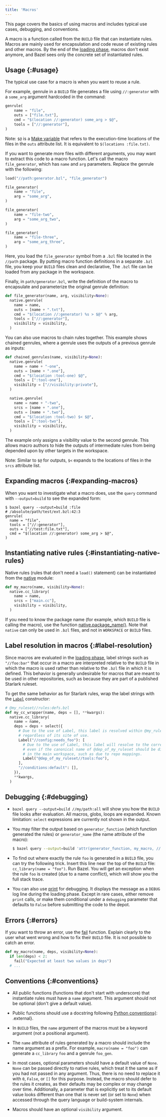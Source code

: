 ```yaml
---
title: 'Macros'
---
```


This page covers the basics of using macros and includes typical use cases,
debugging, and conventions.

A macro is a function called from the `BUILD` file that can instantiate rules.
Macros are mainly used for encapsulation and code reuse of existing rules
and other macros. By the end of the
[loading phase](/versions/6.1.0/rules/concepts#evaluation-model), macros don't exist anymore,
and Bazel sees only the concrete set of instantiated rules.

## Usage {:#usage}

The typical use case for a macro is when you want to reuse a rule.

For example, genrule in a `BUILD` file generates a file using
`//:generator` with a `some_arg` argument hardcoded in the command:

```python
genrule(
    name = "file",
    outs = ["file.txt"],
    cmd = "$(location //:generator) some_arg > $@",
    tools = ["//:generator"],
)
```

Note: `$@` is a [Make variable](/versions/6.1.0/reference/be/make-variables#predefined_genrule_variables)
that refers to the execution-time locations of the files in the `outs` attribute list.
It is equivalent to `$(locations :file.txt)`.

If you want to generate more files with different arguments, you may want to
extract this code to a macro function. Let's call the macro `file_generator`, which
has `name` and `arg` parameters. Replace the genrule with the following:

```python
load("//path:generator.bzl", "file_generator")

file_generator(
    name = "file",
    arg = "some_arg",
)

file_generator(
    name = "file-two",
    arg = "some_arg_two",
)

file_generator(
    name = "file-three",
    arg = "some_arg_three",
)
```

Here, you load the `file_generator` symbol from a `.bzl` file located
in the `//path` package. By putting macro function definitions in a separate
`.bzl` file, you keep your `BUILD` files clean and declarative, The `.bzl`
file can be loaded from any package in the workspace.

Finally, in `path/generator.bzl`, write the definition of the macro to
encapsulate and parameterize the original genrule definition:

```python
def file_generator(name, arg, visibility=None):
  native.genrule(
    name = name,
    outs = [name + ".txt"],
    cmd = "$(location //:generator) %s > $@" % arg,
    tools = ["//:generator"],
    visibility = visibility,
  )
```

You can also use macros to chain rules together. This example shows chained
genrules, where a genrule uses the outputs of a previous genrule as inputs:

```python
def chained_genrules(name, visibility=None):
  native.genrule(
    name = name + "-one",
    outs = [name + ".one"],
    cmd = "$(location :tool-one) $@",
    tools = [":tool-one"],
    visibility = ["//visibility:private"],
  )

  native.genrule(
    name = name + "-two",
    srcs = [name + ".one"],
    outs = [name + ".two"],
    cmd = "$(location :tool-two) $< $@",
    tools = [":tool-two"],
    visibility = visibility,
  )
```

The example only assigns a visibility value to the second genrule. This allows
macro authors to hide the outputs of intermediate rules from being depended upon
by other targets in the workspace.

Note: Similar to `$@` for outputs, `$<` expands to the locations of files in
the `srcs` attribute list.

## Expanding macros {:#expanding-macros}

When you want to investigate what a macro does, use the `query` command with
`--output=build` to see the expanded form:

```
$ bazel query --output=build :file
# /absolute/path/test/ext.bzl:42:3
genrule(
  name = "file",
  tools = ["//:generator"],
  outs = ["//test:file.txt"],
  cmd = "$(location //:generator) some_arg > $@",
)
```

## Instantiating native rules {:#instantiating-native-rules}

Native rules (rules that don't need a `load()` statement) can be
instantiated from the [native](/versions/6.1.0/rules/lib/native) module:

```python
def my_macro(name, visibility=None):
  native.cc_library(
    name = name,
    srcs = ["main.cc"],
    visibility = visibility,
  )
```

If you need to know the package name (for example, which `BUILD` file is calling the
macro), use the function [native.package_name()](/versions/6.1.0/rules/lib/native#package_name).
Note that `native` can only be used in `.bzl` files, and not in `WORKSPACE` or
`BUILD` files.

## Label resolution in macros {:#label-resolution}

Since macros are evaluated in the [loading phase](concepts.md#evaluation-model),
label strings such as `"//foo:bar"` that occur in a macro are interpreted
relative to the `BUILD` file in which the macro is used rather than relative to
the `.bzl` file in which it is defined. This behavior is generally undesirable
for macros that are meant to be used in other repositories, such as because they
are part of a published Starlark ruleset.

To get the same behavior as for Starlark rules, wrap the label strings with the
[`Label`](/versions/6.1.0/rules/lib/Label#Label) constructor:

```python
# @my_ruleset//rules:defs.bzl
def my_cc_wrapper(name, deps = [], **kwargs):
  native.cc_library(
    name = name,
    deps = deps + select({
      # Due to the use of Label, this label is resolved within @my_ruleset,
      # regardless of its site of use.
      Label("//config:needs_foo"): [
        # Due to the use of Label, this label will resolve to the correct target
        # even if the canonical name of @dep_of_my_ruleset should be different
        # in the main workspace, such as due to repo mappings.
        Label("@dep_of_my_ruleset//tools:foo"),
      ],
      "//conditions:default": [],
    }),
    **kwargs,
  )
```

## Debugging {:#debugging}

*   `bazel query --output=build //my/path:all` will show you how the `BUILD` file
    looks after evaluation. All macros, globs, loops are expanded. Known
    limitation: `select` expressions are currently not shown in the output.

*   You may filter the output based on `generator_function` (which function
    generated the rules) or `generator_name` (the name attribute of the macro):
    ```bash
    $ bazel query --output=build 'attr(generator_function, my_macro, //my/path:all)'
    ```

*   To find out where exactly the rule `foo` is generated in a `BUILD` file, you
    can try the following trick. Insert this line near the top of the `BUILD`
    file: `cc_library(name = "foo")`. Run Bazel. You will get an exception when
    the rule `foo` is created (due to a name conflict), which will show you the
    full stack trace.

*   You can also use [print](/versions/6.1.0/rules/lib/globals#print) for debugging. It displays
    the message as a `DEBUG` log line during the loading phase. Except in rare
    cases, either remove `print` calls, or make them conditional under a
    `debugging` parameter that defaults to `False` before submitting the code to
    the depot.

## Errors {:#errors}

If you want to throw an error, use the [fail](/versions/6.1.0/rules/lib/globals#fail) function.
Explain clearly to the user what went wrong and how to fix their `BUILD` file.
It is not possible to catch an error.

```python
def my_macro(name, deps, visibility=None):
  if len(deps) < 2:
    fail("Expected at least two values in deps")
  # ...
```

## Conventions {:#conventions}

*   All public functions (functions that don't start with underscore) that
    instantiate rules must have a `name` argument. This argument should not be
    optional (don't give a default value).

*   Public functions should use a docstring following [Python
    conventions](https://www.python.org/dev/peps/pep-0257/#one-line-docstrings){: .external}.

*   In `BUILD` files, the `name` argument of the macros must be a keyword
    argument (not a positional argument).

*   The `name` attribute of rules generated by a macro should include the name
    argument as a prefix. For example, `macro(name = "foo")` can generate a
    `cc_library` `foo` and a genrule `foo_gen`.

*   In most cases, optional parameters should have a default value of `None`.
    `None` can be passed directly to native rules, which treat it the same as if
    you had not passed in any argument. Thus, there is no need to replace it
    with `0`, `False`, or `[]` for this purpose. Instead, the macro should defer
    to the rules it creates, as their defaults may be complex or may change over
    time. Additionally, a parameter that is explicitly set to its default value
    looks different than one that is never set (or set to `None`) when accessed
    through the query language or build-system internals.

*   Macros should have an optional `visibility` argument.
